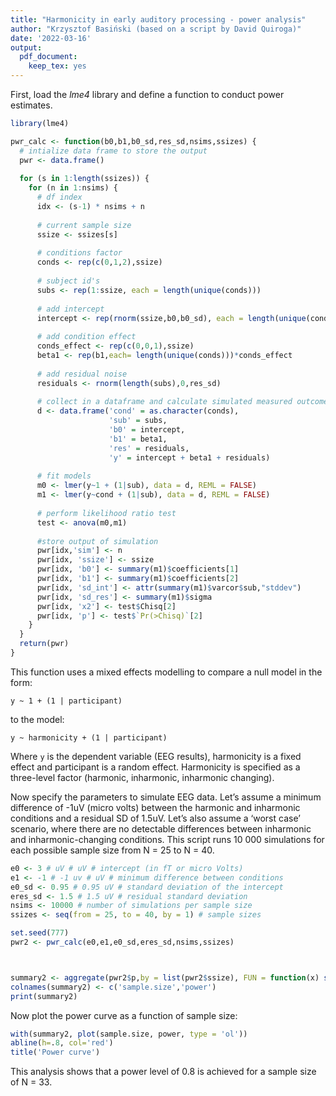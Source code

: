 ```yaml
---
title: "Harmonicity in early auditory processing - power analysis"
author: "Krzysztof Basiński (based on a script by David Quiroga)"
date: '2022-03-16'
output: 
  pdf_document: 
    keep_tex: yes
---
```


First, load the _lme4_ library and define a function to conduct power estimates.


```r
library(lme4)

pwr_calc <- function(b0,b1,b0_sd,res_sd,nsims,ssizes) {
  # intialize data frame to store the output 
  pwr <- data.frame() 
  
  for (s in 1:length(ssizes)) {
    for (n in 1:nsims) {
      # df index
      idx <- (s-1) * nsims + n
      
      # current sample size
      ssize <- ssizes[s]
      
      # conditions factor
      conds <- rep(c(0,1,2),ssize)
      
      # subject id's
      subs <- rep(1:ssize, each = length(unique(conds)))
      
      # add intercept
      intercept <- rep(rnorm(ssize,b0,b0_sd), each = length(unique(conds)))
      
      # add condition effect
      conds_effect <- rep(c(0,0,1),ssize)
      beta1 <- rep(b1,each= length(unique(conds)))*conds_effect
      
      # add residual noise
      residuals <- rnorm(length(subs),0,res_sd)
      
      # collect in a dataframe and calculate simulated measured outcome (y)
      d <- data.frame('cond' = as.character(conds), 
                      'sub' = subs,
                      'b0' = intercept,
                      'b1' = beta1,
                      'res' = residuals,
                      'y' = intercept + beta1 + residuals)
      
      # fit models
      m0 <- lmer(y~1 + (1|sub), data = d, REML = FALSE)
      m1 <- lmer(y~cond + (1|sub), data = d, REML = FALSE)
      
      # perform likelihood ratio test
      test <- anova(m0,m1)
      
      #store output of simulation
      pwr[idx,'sim'] <- n
      pwr[idx, 'ssize'] <- ssize
      pwr[idx, 'b0'] <- summary(m1)$coefficients[1]
      pwr[idx, 'b1'] <- summary(m1)$coefficients[2]
      pwr[idx, 'sd_int'] <- attr(summary(m1)$varcor$sub,"stddev") 
      pwr[idx, 'sd_res'] <- summary(m1)$sigma
      pwr[idx, 'x2'] <- test$Chisq[2]
      pwr[idx, 'p'] <- test$`Pr(>Chisq)`[2]
    }
  }
  return(pwr)
}

```

This function uses a mixed effects modelling to compare a null model in the form:

` y ~ 1 + (1 | participant) `

to the model:

` y ~ harmonicity + (1 | participant) `

Where `y` is the dependent variable (EEG results), harmonicity is a fixed effect and participant is a random effect. Harmonicity is specified as a three-level factor (harmonic, inharmonic, inharmonic changing).


Now specify the parameters to simulate EEG data. Let's assume a minimum difference of -1uV (micro volts) between the harmonic and inharmonic conditions and a residual SD of 1.5uV. Let's also assume a 'worst case' scenario, where there are no detectable differences between inharmonic and inharmonic-changing conditions. This script runs 10 000 simulations for each possible sample size from N = 25 to N = 40.

```r

e0 <- 3 # uV # uV # intercept (in fT or micro Volts)
e1 <- -1 # -1 uv # uV # minimum difference between conditions
e0_sd <- 0.95 # 0.95 uV # standard deviation of the intercept 
eres_sd <- 1.5 # 1.5 uV # residual standard deviation
nsims <- 10000 # number of simulations per sample size
ssizes <- seq(from = 25, to = 40, by = 1) # sample sizes

set.seed(777)
pwr2 <- pwr_calc(e0,e1,e0_sd,eres_sd,nsims,ssizes)



summary2 <- aggregate(pwr2$p,by = list(pwr2$ssize), FUN = function(x) sum(x < 0.05)/length(x))
colnames(summary2) <- c('sample.size','power')
print(summary2)

```


Now plot the power curve as a function of sample size:
```r
with(summary2, plot(sample.size, power, type = 'ol')) 
abline(h=.8, col='red')
title('Power curve')
```

This analysis shows that a power level of 0.8 is achieved for a sample size of N = 33.


